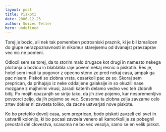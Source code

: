 ```yaml
---
layout: post
title: Piskoti
date: 2006-12-25
author: Swizec Teller
hero: undefined
---
```


Torej je bozic, ali nek tak pomemben potrosniski praznik, ki je bil izmalicen do glupe nerazpoznavnosti in nikomur starejsemu od dvanajst pravzaprav vec nic ne pomeni.

Odlocil sem se torej, da to storim malo drugace kot drugi in namesto nekega plozanja o bozicu in blablabla raje povem nekaj resnic o piskotih. Res je, hotel sem imati ta pogovor z opecno steno ze pred nekaj casa, ampak ga pac nisem. Piskoti so zlobna vrsta, cesarkoli pac ze so. Skoraj sem preprican, da prihajajo iz neke oddaljene galaksije in so okuzili nase mozgane z majhnimi virusi, zaradi katerih delamo vedno vec teh zlobnih bitij. Po mojih opazanjih se sirijo tako, da jih zive pojemo, kar nespremenljivo povzorci zeljo, da jih pojemo se vec. Scasoma ta zlobna zelja zavzame celo zrtev dokler ni zavzeta toliko, da zacne ustvarjati nove piskote.

Ko bo preteklo dovolj casa, sem preprican, bodo piskoti zavzeli cel svet in ustvarili kolonijo, ki bo pocasi zavzela venero ali kamorkoli je ze pobegnil preostali del clovestva, scasoma ne bo vec vesolja, samo se en velik piskot.
